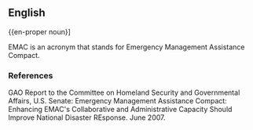 ==English==

{{en-proper noun}]

EMAC is an acronym that stands for Emergency Management Assistance Compact.

===References===
GAO Report to the Committee on Homeland Security and Governmental Affairs, U.S. Senate: Emergency Management Assistance Compact: Enhancing EMAC's Collaborative and Administrative Capacity Should Improve National Disaster REsponse. June 2007.